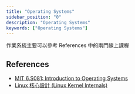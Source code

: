 ```yaml
---
title: "Operating Systems"
sidebar_position: "0"
description: "Operating Systems"
keywords: ["Operating Systems"]
---
```


作業系統主要可以參考 References 中的兩門線上課程

## References

- [MIT 6.S081: Introduction to Operating Systems](https://pdos.csail.mit.edu/6.828/2024/schedule.html)
- [Linux 核心設計 (Linux Kernel Internals)](https://wiki.csie.ncku.edu.tw/linux/schedule)

